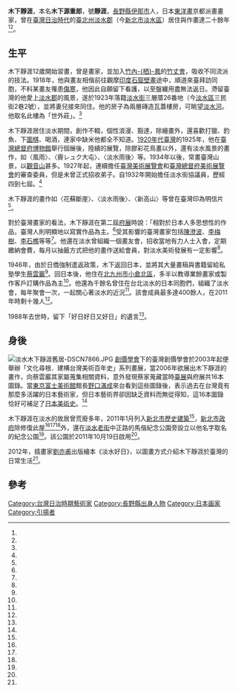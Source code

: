 {{Infobox Biography
| subject_name   = 木下靜涯
| image_name     = Kinoshita Seigai.jpg
| image_size     = 250px
| image_caption  = 木下靜涯
| date_of_birth  = 1887年
| place_of_birth = {{JAP}}
| date_of_death  = 1988年
| place_of_death = {{JAP}}
| occupation     = 畫家
}}

'''木下靜涯'''{{BD|1887年||1988年||}}，本名'''木下源重郎'''，號'''靜涯'''，[[長野縣|長野縣]][[伊那市|伊那市]]人，日本[[東洋畫|東洋畫]]京都派畫畫家，曾在[[臺灣日治時代|臺灣日治時代]]的[[臺北州|臺北州]][[淡水郡|淡水郡]]（今[[新北市|新北市]][[淡水區|淡水區]]）居住與作畫達二十餘年<ref name="正因文化"/><ref name="廖瑾瑗"/>。

==生平==
木下靜涯12歲開始習畫，曾是{{link-ja|四條派|四条派}}畫家，並加入[[竹內棲鳳|竹內-{栖}-鳳]]的[[竹丈會|竹丈會]]，吸收不同流派的技法。1918年，他與畫友相偕前往觀摩[[印度|印度]][[石窟壁畫|石窟壁畫]]途中，順道來臺拜訪同胞，不料某畫友罹患[[傷寒|傷寒]]，他因此自願留下看護，以至盤纏用盡無法返日。滯留臺灣的他愛上[[淡水郡|淡水郡]]的風景，遂於1923年落籍[[淡水街|淡水街]]三層厝26番地（今[[淡水區|淡水區]]三民街2巷2號），並將妻兒接來同住。他的房子為兩層磚造瓦蓋樓房，可眺望[[淡水河|淡水河]]。他取名此樓為「世外莊」。<ref name="廖瑾瑗"/>

木下靜涯居住淡水期間，創作不輟，個性浪漫、豁達，除繪畫外，還喜歡打獵、釣魚、下[[圍棋|圍棋]]、喝酒，連家中缺米他都全不知道。[[1920年代臺灣|1920年代臺灣]]的1925年，他在[[國立臺灣博物館|臺灣總督府博物館]]舉行個展後，陸續的展覽，除膠彩花鳥畫以外，還有淡水風景的畫作，如〈風雨〉、〈霽レュク大屯〉、〈淡水雨後〉等。1934年以後，常畫臺灣山景，以[[觀音山_(新北市)|觀音山]]甚多。1927年起，連續擔任[[臺灣美術展覽會|臺灣美術展覽會]]和[[臺灣總督府美術展覽會|臺灣總督府美術展覽會]]的審查委員，但是未曾正式招收弟子。自1932年開始擔任淡水街協議員，歷經四到七屆。<ref name="廖瑾瑗"/>

木下靜涯的畫作如〈花蘇斷崖〉、〈淡水雨後〉、〈新高山〉等曾在臺灣印為明信片<ref name="文化部典藏網"/>。

對於臺灣畫家的看法，木下靜涯在第二屆[[府展|府展]]時說：「相對於日本人多思想性的作品，臺灣人則明顯地以寫實作品為主。<ref name="木下靜涯"/>受其影響的臺灣畫家包括[[陳澄波|陳澄波]]、[[李梅樹|李梅樹]]、[[李石樵|李石樵]]等等<ref name="聯合報"/>。他還在淡水曾組織一個畫友會，招收當地有力人士入會，定期繳納會費，每月以抽籤方式把他的畫作送給會員，對淡水美術發展有一定影響<ref name="淡水木下靜涯舊居"/>。

1946年，由於日僑強制遣返政策，木下返回日本，並將其大量畫稿與書籍留給私塾學生[[蔡雲巖|蔡雲巖]]<ref name="廖瑾瑗"/>。回日本後，他住在[[北九州市|北九州市]][[小倉北區|小倉北區]]，多半以教導業餘畫家或製作客戶訂購作品為主<ref name="廖瑾瑗"/>。他還為千餘名曾住在台北淡水的日本同胞們，組織了淡水會，每年聚會一次，一起關心著淡水的近況<ref name="人間福報"/>。該會成員最多達400餘人，在2011年時剩十幾人<ref name="聯合報"/>。

1988年去世時，留下「好日好日又好日」的遺言<ref name="廖瑾瑗"/>。

==身後==
[[File:淡水木下靜涯舊居-DSCN7866.JPG|thumb]]
[[創價學會|創價學會]]下的臺灣創價學會於2003年起便舉辦「文化尋根．建構台灣美術百年史」系列畫展，當2006年欲展出木下靜涯的畫作，向蔡雲巖其家屬蒐集相關資料，意外發現蔡家蒐藏當時[[臺展|臺展]]與府展共16本圖錄。當[[東京富士美術館|東京富士美術館]]館長[[野口滿成|野口滿成]]來台看到這些圖錄後，表示過去在台灣竟有那麼多活躍的日本藝術家，但日本藝術界卻因缺乏資料而無從得知，這16本圖錄恰好可補足了[[日本美術史|日本美術史]]。<ref name="自由時報"/>

木下靜涯在淡水的故居曾荒廢多年，2011年1月列入[[新北市歷史建築|新北市歷史建築]]<ref name="聯合報"/>，[[新北市政府|新北市政府]]除修復此屋<ref name="張崑振"/><ref name="淡水木下靜涯舊居"/><ref name="自由時報2"/>外，還在[[淡水老街|淡水老街]]中正路的馬偕紀念公園旁設立以他名字取名的紀念公園<ref name="木下靜涯紀念公園"/>。該公園於2011年10月19日啟用<ref name="聯合報"/>。

2012年，插畫家[[劉亦甫|劉亦甫]]出版繪本《淡水好日》，以圖畫方式介紹木下靜涯於臺灣的日常生活<ref name="劉亦甫"/>。

==參考==

{{reflist|1|refs=

<ref name="廖瑾瑗">{{cite journal|author=廖瑾瑗|title=〈木下靜涯與臺灣近代畫壇〉|journal=《藝術家雜誌》|volume=第44卷|issue=第6期|date=1996-06|publisher=藝術家雜誌社|location=臺灣|language=zh-tw|isbn=}}</ref>

<ref name="木下靜涯">{{Cite news|url=|title=世外莊漫語—台展回顧|language=ja|publisher=《台灣新民報》|author=木下靜涯|date=1937-01-15|accessdate=2015-05-31}}</ref>

<ref name="劉亦甫">{{cite book |author=劉亦甫|title=《淡水好日》|date=2012-09|publisher=新北市立淡水古蹟博物館|location=臺灣|language=zh-tw|isbn=9789860336139}}</ref>

<ref name="正因文化">{{cite book |author=臺灣國際創價學會|title=《日本畫伯在臺灣: 木下靜涯改良水墨》|date=2007-11-01|publisher=正因文化|location=臺灣|language=zh-tw|isbn=9867278402}}</ref>

<ref name="自由時報">{{Cite news|url=http://news.ltn.com.tw/news/supplement/paper/383507/print|title=台府展16本圖錄 珍貴面世|language=zh-tw|publisher=《自由時報》|author=陳思嫻|date=2010-03-29|accessdate=2015-05-31}}</ref>

<ref name="自由時報2">{{Cite news|url=http://news.ltn.com.tw/news/local/paper/740801/print|title=〈台北都會〉淡水5文化資產像廢墟 市府擺爛|language=zh-tw|publisher=《自由時報》|author=賴筱桐|date=2013-12-23|accessdate=2015-05-31|archive-date=2020-06-23|archive-url=https://web.archive.org/web/20200623190320/https://news.ltn.com.tw/news/local/paper/740801/print|dead-url=no}}</ref>

<ref name="人間福報">{{Cite news|url=http://www.merit-times.com.tw/NewsPage.aspx?Unid=329388|title=真實海角七號日人淡水尋根|language=zh-tw|publisher=《人間福報》|author=|date=2013-12-08|accessdate=2015-05-31|archive-date=2020-06-23|archive-url=https://web.archive.org/web/20200623190329/https://www.merit-times.com.tw/NewsPage.aspx?Unid=329388|dead-url=no}}</ref>

<ref name="聯合報">{{Cite news|url=http://www.geocities.jp/skytenky/1/h11x20.html|title=日籍畫家木下靜涯 紀念公園啟用|language=zh-tw|publisher=《聯合報》|author=林昭彰|date=2011-10-20|accessdate=2015-05-31|archive-url=https://web.archive.org/web/20160304140145/http://www.geocities.jp/skytenky/1/h11x20.html|archive-date=2016-03-04|dead-url=yes}}</ref>

<ref name="文化部典藏網">{{Cite web|url=http://collections.culture.tw/Search2.aspx?key=%E6%9C%A8%E4%B8%8B%E9%9D%9C%E6%B6%AF|title=圖書文獻類|language=zh-tw|publisher=文化部典藏網|author=|date=|accessdate=2015-05-31|archive-date=2021-08-24|archive-url=https://web.archive.org/web/20210824025125/https://collections.culture.tw/Search2.aspx?key=%E6%9C%A8%E4%B8%8B%E9%9D%9C%E6%B6%AF|dead-url=no}}</ref>

<ref name="淡水木下靜涯舊居">{{Cite web|url=http://www.culture.ntpc.gov.tw/pages/detail.aspx?Node=4143&Page=8884&Index=4&WID=560d2ade-378e-4cb6-8cb4-c2ce2b227759|title=淡水木下靜涯舊居|language=zh-tw|publisher=淡水古蹟博物館|author=|date=|accessdate=2015-05-31|archive-date=2014-12-03|archive-url=https://web.archive.org/web/20141203150057/http://www.culture.ntpc.gov.tw/pages/detail.aspx?Node=4143&Page=8884&Index=4&WID=560d2ade-378e-4cb6-8cb4-c2ce2b227759|dead-url=no}}</ref>

<ref name="張崑振">{{cite book |author=張崑振|title=《新北市歷史建築淡水木下靜涯舊居修復或再利用計畫》|date=2013-05-29|publisher=新北市政府文化局|location=臺灣|language=zh-tw|isbn=}}</ref>

<ref name="木下靜涯紀念公園">{{Cite web|url=http://www.tamsui.ntpc.gov.tw/_file/1303/SG/46921/D.html|title=木下靜涯紀念公園|language=zh-tw|publisher=淡水區公所|author=|date=|accessdate=2015-05-31|archive-date=2021-08-24|archive-url=https://web.archive.org/web/20210824025106/https://www.tamsui.ntpc.gov.tw/_file/1303/SG/46921/D.html|dead-url=yes}}</ref>

}}

{{台灣日治時期藝術家}}

{{DEFAULTSORT:kinoshita seigai}}
[[Category:台灣日治時期藝術家|Category:台灣日治時期藝術家]]
[[Category:長野縣出身人物|Category:長野縣出身人物]]
[[Category:日本画家|Category:日本画家]]
[[Category:引揚者|Category:引揚者]]